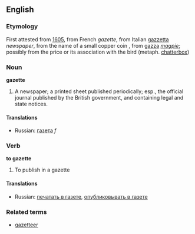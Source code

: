 ==English==
===Etymology===
First attested from [[w:1605|1605]], from French ''gazette'', from Italian [[gazzetta]] ''newspaper'', from the name of a small copper coin , from [[gazza]] ''[[magpie]]''; possibly from the price or its association with the bird (metaph. [[chatterbox]])

===Noun===
'''gazette'''

#A newspaper; a printed sheet published periodically; esp., the official journal published by the British government, and containing legal and state notices.
====Translations====
*Russian: [[газета]] ''f''

===Verb===
'''to gazette'''
#To publish in a gazette
====Translations====
*Russian: [[печатать в газете]], [[опубликовывать в газете]]
===Related terms===
*[[gazetteer]]